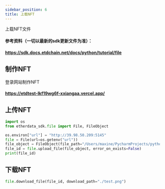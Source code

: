 ```yaml
---
sidebar_position: 6
title: 上载NFT
---
```


上载NFT文件
#### 参考资料（一切以最新的sdk更新文件为准）：
#### https://sdk.docs.etdchain.net/docs/python/tutorial/file


## 制作NFT
登录网站制作NFT
#### https://etdtest-lkf19wg6f-xxiangaa.vercel.app/



## 上传NFT

```python
import os
from etherdata_sdk.file import File, FileObject

os.environ["url"] = "http://39.98.50.209:5145"
file = File(url=os.getenv("url"))
file_object = FileObject(file_path="/Users/maxine/PycharmProjects/pythonProject2/MyNFT.png", days=2)
file_id = file.upload_file(file_object, error_on_exists=False)
print(file_id)

```

## 下载NFT
```python
file.download_file(file_id, download_path="./test.png")
```


